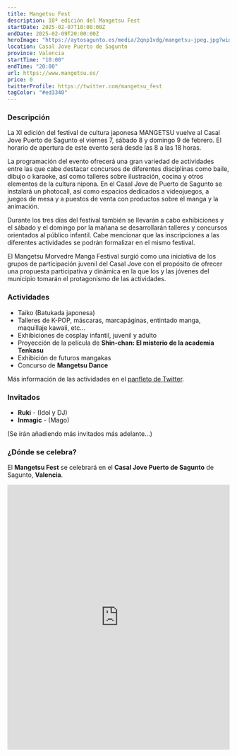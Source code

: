 ```yaml
---
title: Mangetsu Fest
description: 10ª edición del Mangetsu Fest
startDate: 2025-02-07T10:00:00Z
endDate: 2025-02-09T20:00:00Z
heroImage: "https://aytosagunto.es/media/2qnp1vdg/mangetsu-jpeg.jpg?width=600.84375&height=850"
location: Casal Jove Puerto de Sagunto
province: Valencia
startTime: "10:00"
endTime: "20:00"
url: https://www.mangetsu.es/
price: 0
twitterProfile: https://twitter.com/mangetsu_fest
tagColor: "#ed3340"
---
```


### Descripción

<p>La XI edición del festival de cultura japonesa MANGETSU vuelve al Casal Jove Puerto de Sagunto el viernes 7, sábado 8 y domingo 9 de febrero. El horario de apertura de este evento será desde las 8 a las 18 horas.</p>

<p>La programación del evento ofrecerá una gran variedad de actividades entre las que cabe destacar concursos de diferentes disciplinas como baile, dibujo o karaoke, así como talleres sobre ilustración, cocina y otros elementos de la cultura nipona. En el Casal Jove de Puerto de Sagunto se instalará un photocall, así como espacios dedicados a videojuegos, a juegos de mesa y a puestos de venta con productos sobre el manga y la animación.</p>

<p>Durante los tres días del festival también se llevarán a cabo exhibiciones y el sábado y el domingo por la mañana se desarrollarán talleres y concursos orientados al público infantil. Cabe mencionar que las inscripciones a las diferentes actividades se podrán formalizar en el mismo festival.</p>

<p>El Mangetsu Morvedre Manga Festival surgió como una iniciativa de los grupos de participación juvenil del Casal Jove con el propósito de ofrecer una propuesta participativa y dinámica en la que los y las jóvenes del municipio tomarán el protagonismo de las actividades.</p>

### Actividades
+ Taiko (Batukada japonesa)
+ Talleres de K-POP, máscaras, marcapáginas, entintado manga, maquillaje kawaii, etc...
+ Exhibiciones de cosplay infantil, juvenil y adulto
+ Proyección de la película de **Shin-chan: El misterio de la academia Tenkasu**
+ Exhibición de futuros mangakas
+ Concurso de **Mangetsu Dance** 

Más información de las actividades en el [panfleto de Twitter](https://x.com/Mangetsu_Fest/status/1885357635576197188).

### Invitados

+ **Ruki** - (Idol y DJ)
+ **Inmagic** - (Mago)

(Se irán añadiendo más invitados más adelante...)

### ¿Dónde se celebra?

El **Mangetsu Fest** se celebrará en el **Casal Jove Puerto de Sagunto** de Sagunto, **Valencia**.

<iframe src="https://www.google.com/maps/embed?pb=!1m18!1m12!1m3!1d3451.119167748196!2d-0.22076154756549593!3d39.667352527839085!2m3!1f0!2f0!3f0!3m2!1i1024!2i768!4f13.1!3m3!1m2!1s0xd60160ddd17acc7%3A0xfe73ebed741782ad!2sCasal%20Jove%20Port%20de%20Sagunt!5e1!3m2!1ses!2ses!4v1738779423533!5m2!1ses!2ses" width="100%" height="600" style="border:0;" allowfullscreen="" loading="lazy" referrerpolicy="no-referrer-when-downgrade"></iframe>
